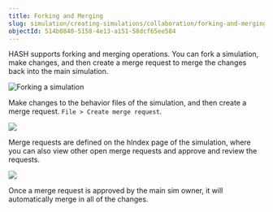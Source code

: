 ```yaml
---
title: Forking and Merging
slug: simulation/creating-simulations/collaboration/forking-and-merging
objectId: 514b0840-5158-4e13-a151-58dcf65ee584
---
```


HASH supports forking and merging operations. You can fork a simulation, make changes, and then create a merge request to merge the changes back into the main simulation.

![Forking a simulation](https://cdn-us1.hash.ai/site/docs/kapture-2021-04-23-at-13.18.45.gif)

Make changes to the behavior files of the simulation, and then create a merge request. `File > Create merge request`.

![](https://cdn-us1.hash.ai/site/docs/e9785d01-1940-4c2a-851a-6bc71ef344b9-474-000087a56e4558b0.png)

Merge requests are defined on the hIndex page of the simulation, where you can also view other open merge requests and approve and review the requests.

![](https://cdn-us1.hash.ai/site/docs/61476e8b-70f1-41a9-af83-094c21ad6db1-474-000087a10523f58e%20%281%29%20%281%29.png)

Once a merge request is approved by the main sim owner, it will automatically merge in all of the changes.
